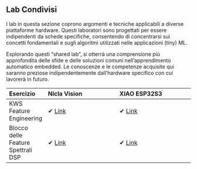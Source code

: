 ## Lab Condivisi {.unnumbered}

I lab in questa sezione coprono argomenti e tecniche applicabili a diverse piattaforme hardware. Questi laboratori sono progettati per essere indipendenti da schede specifiche, consentendo di concentrarsi sui concetti fondamentali e sugli algoritmi utilizzati nelle applicazioni  (tiny) ML.

Esplorando questi "shared lab", si otterrà una comprensione più approfondita delle sfide e delle soluzioni comuni nell'apprendimento automatico embedded. Le conoscenze e le competenze acquisite qui saranno preziose indipendentemente dall'hardware specifico con cui lavorerà in futuro.

| Esercizio | Nicla Vision | XIAO ESP32S3 |
|:------------------------------|:--------------------------------------------------------------------------------------------------------------|:-----------------------------------------------------------------------------------------------------------------|
| KWS Feature Engineering | ✔ [Link](./kws_feature_eng/kws_feature_eng.it.qmd) | ✔ [Link](./kws_feature_eng/kws_feature_eng.it.qmd) |
| Blocco delle Feature Spettrali DSP | ✔ [Link](./dsp_spectral_features_block/dsp_spectral_features_block.it.qmd) | ✔ [Link](./dsp_spectral_features_block/dsp_spectral_features_block.it.qmd) |


